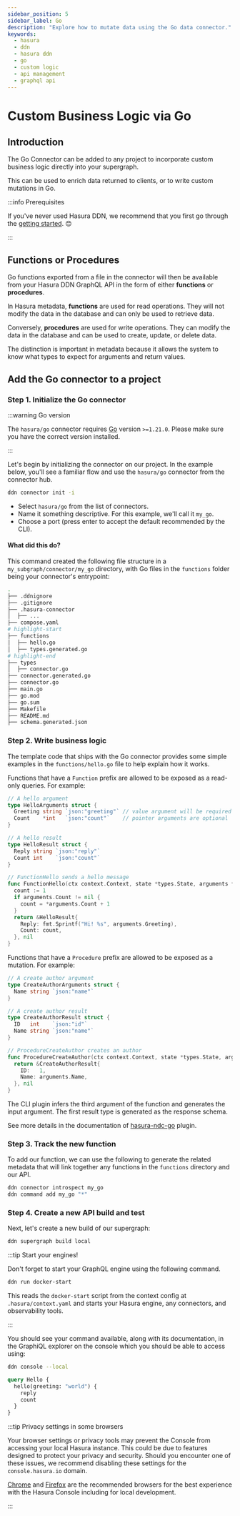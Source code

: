 ```yaml
---
sidebar_position: 5
sidebar_label: Go
description: "Explore how to mutate data using the Go data connector."
keywords:
  - hasura
  - ddn
  - hasura ddn
  - go
  - custom logic
  - api management
  - graphql api
---
```



# Custom Business Logic via Go

## Introduction

The Go Connector can be added to any project to incorporate custom business logic directly into your supergraph.

This can be used to enrich data returned to clients, or to write custom mutations in Go.

:::info Prerequisites

If you've never used Hasura DDN, we recommend that you first go through the
[getting started](/getting-started/overview.mdx). 😊

:::

## Functions or Procedures

Go functions exported from a file in the connector will then be available from your Hasura DDN GraphQL API in the form
of either **functions** or **procedures**.

In Hasura metadata, **functions** are used for read operations. They will not modify the data in the database and can
only be used to retrieve data.

Conversely, **procedures** are used for write operations. They can modify the data in the database and can be used to
create, update, or delete data.

The distinction is important in metadata because it allows the system to know what types to expect for arguments and
return values.

## Add the Go connector to a project

### Step 1. Initialize the Go connector

:::warning Go version

The `hasura/go` connector requires [Go](https://go.dev/) version `>=1.21.0`. Please make sure you have the correct
version installed.

:::

Let's begin by initializing the connector on our project. In the example below, you'll see a familiar flow and use the
`hasura/go` connector from the connector hub.

```bash title="Run the following command:"
ddn connector init -i
```

- Select `hasura/go` from the list of connectors.
- Name it something descriptive. For this example, we'll call it `my_go`.
- Choose a port (press enter to accept the default recommended by the CLI).

#### What did this do?

This command created the following file structure in a `my_subgraph/connector/my_go` directory, with Go files in the
`functions` folder being your connector's entrypoint:

```bash
.
├── .ddnignore
├── .gitignore
├── .hasura-connector
│  ├── ...
├── compose.yaml
# highlight-start
├── functions
│  ├── hello.go
│  ├── types.generated.go
# highlight-end
├── types
│  ├── connector.go
├── connector.generated.go
├── connector.go
├── main.go
├── go.mod
├── go.sum
├── Makefile
├── README.md
├── schema.generated.json
```

### Step 2. Write business logic

The template code that ships with the Go connector provides some simple examples in the `functions/hello.go` file to
help explain how it works.

Functions that have a `Function` prefix are allowed to be exposed as a read-only queries. For example:

```go
// A hello argument
type HelloArguments struct {
  Greeting string `json:"greeting"` // value argument will be required
  Count    *int   `json:"count"`    // pointer arguments are optional
}

// A hello result
type HelloResult struct {
  Reply string `json:"reply"`
  Count int    `json:"count"`
}

// FunctionHello sends a hello message
func FunctionHello(ctx context.Context, state *types.State, arguments *HelloArguments) (*HelloResult, error) {
  count := 1
  if arguments.Count != nil {
    count = *arguments.Count + 1
  }
  return &HelloResult{
    Reply: fmt.Sprintf("Hi! %s", arguments.Greeting),
    Count: count,
  }, nil
}
```

Functions that have a `Procedure` prefix are allowed to be exposed as a mutation. For example:

```go
// A create author argument
type CreateAuthorArguments struct {
  Name string `json:"name"`
}

// A create author result
type CreateAuthorResult struct {
  ID   int    `json:"id"`
  Name string `json:"name"`
}

// ProcedureCreateAuthor creates an author
func ProcedureCreateAuthor(ctx context.Context, state *types.State, arguments *CreateAuthorArguments) (*CreateAuthorResult, error) {
  return &CreateAuthorResult{
    ID:   1,
    Name: arguments.Name,
  }, nil
}
```

The CLI plugin infers the third argument of the function and generates the input argument. The first result type is
generated as the response schema.

See more details in the documentation of
[hasura-ndc-go](https://github.com/hasura/ndc-sdk-go/tree/main/cmd/hasura-ndc-go) plugin.

### Step 3. Track the new function

To add our function, we can use the following to generate the related metadata that will link together any functions in
the `functions` directory and our API.

```bash
ddn connector introspect my_go
ddn command add my_go "*"
```

### Step 4. Create a new API build and test

Next, let's create a new build of our supergraph:

```bash
ddn supergraph build local
```

:::tip Start your engines!

Don't forget to start your GraphQL engine using the following command.

```bash title="From the root of your project, run:"
ddn run docker-start
```

This reads the `docker-start` script from the context config at `.hasura/context.yaml` and starts your Hasura engine,
any connectors, and observability tools.

:::

You should see your command available, along with its documentation, in the GraphiQL explorer on the console which you
should be able to access using:

```bash title="Run:"
ddn console --local
```

```graphql title=" You can then test your new command with the following query:"
query Hello {
  hello(greeting: "world") {
    reply
    count
  }
}
```

:::tip Privacy settings in some browsers

Your browser settings or privacy tools may prevent the Console from accessing your local Hasura instance. This could be
due to features designed to protect your privacy and security. Should you encounter one of these issues, we recommend
disabling these settings for the `console.hasura.io` domain.

[Chrome](https://www.google.com/chrome/) and [Firefox](https://www.mozilla.org/en-US/firefox/new/) are the recommended
browsers for the best experience with the Hasura Console including for local development.

:::

